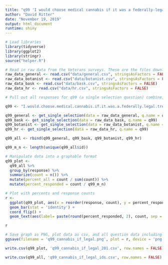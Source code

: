 ```yaml
---
title: "q99 'I would choose medical cannabis if it was a federally-legal treatment option.' "
author: "David Ritter"
date: "November 19, 2019"
output: html_document
runtime: shiny
---
```


```r
# Load libraries
library(tidyverse)
library(ggplot2)
library(stringr)
source("helper.R")
```

```r
# Read in raw data from the Veterans surveys. These are the files downloaded from survey monkey saved as a .csv
raw_data_general <- read.csv("data/general.csv", stringsAsFactors = FALSE)
raw_data_botanist <- read.csv("data/botanist.csv", stringsAsFactors = FALSE)
raw_data_bask <- read.csv("data/bask.csv", stringsAsFactors = FALSE)
raw_data_hr <- read.csv("data/hr.csv", stringsAsFactors = FALSE)
```

```r
# Pull out all responses for q99 (a single selection question) combine, then determine 'question n'

q99 <- "I.would.choose.medical.cannabis.if.it.was.a.federally.legal.treatment.option."

q99_general <- get_single_selection(data = raw_data_general, q.name = q99)
q99_bask <- get_single_selection(data = raw_data_bask, q.name = q99)
q99_botanist <- get_single_selection(data = raw_data_botanist, q.name = q99)
q99_hr <- get_single_selection(data = raw_data_hr, q.name = q99)

q99_all <- rbind(q99_general, q99_bask, q99_botanist, q99_hr)

q99_m_n <- length(unique(q99_all$id))
```


```r
# Manipulate data into a graphable format
q99_plot <- 
  q99_all %>%
  group_by(response) %>%
  summarize(count = n()) %>%
  mutate(percent_all = count / sum(count)) %>%
  mutate(percent_responded = count / q99_m_n)
```

```r
# Plot with percents and response counts
r <- 
  ggplot(q99_plot, aes(x = reorder(response, count), y = percent_responded)) +
  geom_bar(stat = 'identity') +
  coord_flip() +
  geom_text(aes(label= paste(round(percent_responded, 2), count, sep = "***")))

r
```

```r
# Save graph as PNG, plot data as csv, and all question data including response IDs as csv (save question n and N at end of plot file as "_x.x")
ggsave(filename = 'q99_cannabis_if_legal.png', plot = r, device = 'png')

write.csv(q99_plot, 'q99_cannabis_if_legal_201.csv', row.names = FALSE)

write.csv(q99_all, 'q99_cannabis_if_legal_ids.csv', row.names = FALSE)

```